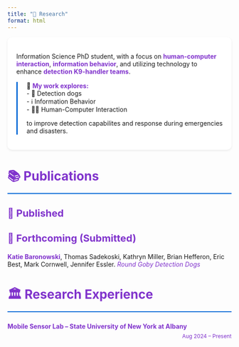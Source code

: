 ```yaml
---
title: "🔬 Research"
format: html
---
```


<!-- # 🧪 Research Interests -->

<div class="research-card">
Information Science PhD student, with a focus on **human-computer interaction**, **information behavior**, and utilizing technology to enhance **detection K9-handler teams**.

<div class="research-highlights">
🥼 **My work explores:**<br>
- 🐶 Detection dogs<br>
- ℹ️ Information Behavior<br>
- 🧑‍💻 Human-Computer Interaction<br>

to improve detection capabilites and response during emergencies and disasters.
</div>
</div>

# 📚 Publications

## 📖 Published
<ul class="custom-list">

</ul>

## 📝 Forthcoming (Submitted)
<ul class="custom-list">
**Katie Baronowski**, Thomas Sadekoski, Kathryn Miller, Brian Hefferon, Eric Best, Mark Cornwell, Jennifer Essler. *Round Goby Detection Dogs*

</ul>


# 🏛️ Research Experience

<ul class="custom-list">
<li>
<strong>Mobile Sensor Lab – State University of New York at Albany</strong> <span class="date-inline">Aug 2024 – Present</span><br>
</li>
</ul>

<style>
.research-card {
    background: #ffffff;
    border-radius: 10px;
    padding: 20px;
    margin-bottom: 30px;
    box-shadow: 0 2px 5px rgba(0,0,0,0.08);
}

.research-highlights {
    margin-top: 15px;
    padding-left: 20px;
    border-left: 3px solid #0366d6;
}

h1 {
    font-size: 28px;
    color:rgb(128, 51, 204);
    margin-bottom: 20px;
    border-bottom: 2px solid #0366d6;
    padding-bottom: 10px;
}

h2 {
    font-size: 22px;
    color:rgb(128, 51, 204);
    margin-top: 30px;
    margin-bottom: 20px;
}

ul.custom-list {
    list-style-type: none;
    padding-left: 0;
}

li {
    margin-bottom: 25px;
    line-height: 1.7;
    display: block;
    position: relative;
}

strong {
    color:rgb(128, 51, 204);
    font-weight: bold;
}

.date-inline {
    float: right;
    color:rgb(128, 51, 204);
    font-size: 0.85em;
    margin-left: 10px;
    white-space: nowrap;
}

/* Clear float after each item */
li::after {
    content: \"\";
    display: block;
    clear: both;
}

em {
    color:rgb(128, 51, 204);
    font-style: italic;
}

/* Responsive design */
@media (max-width: 768px) {
    .date-inline {
        float: none;
        display: block;
        margin-top: 5px;
    }
}
</style>
